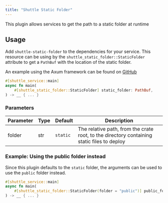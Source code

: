 ```yaml
---
title: "Shuttle Static Folder"
---
```


This plugin allows services to get the path to a static folder at runtime

## Usage
Add `shuttle-static-folder` to the dependencies for your service. This resource can be using by the `shuttle_static_folder::StaticFolder` attribute to get a `PathBuf` with the location of the static folder.

An example using the Axum framework can be found on [GitHub](https://github.com/shuttle-hq/examples/tree/main/axum/static-files)

``` rust
#[shuttle_service::main]
async fn main(
    #[shuttle_static_folder::StaticFolder] static_folder: PathBuf,
) -> __ { ... }
```

### Parameters
| Parameter | Type | Default  | Description                                                        |
|-----------|------|----------|--------------------------------------------------------------------|
| folder    | str  | `static` | The relative path, from the crate root, to the directory containing static files to deploy |

### Example: Using the public folder instead
Since this plugin defaults to the `static` folder, the arguments can be used to use the `public` folder instead.

``` rust
#[shuttle_service::main]
async fn main(
    #[shuttle_static_folder::StaticFolder(folder = "public")] public_folder: PathBuf,
) -> __ { ... }
```
